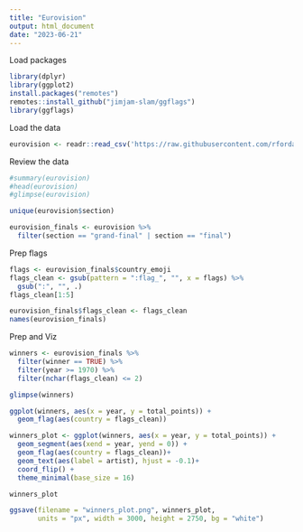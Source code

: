 ---
title: "Eurovision"
output: html_document
date: "2023-06-21"
---


Load packages

```{r}
library(dplyr)
library(ggplot2)
install.packages("remotes")
remotes::install_github("jimjam-slam/ggflags")
library(ggflags)
```

Load the data

```{r}
eurovision <- readr::read_csv('https://raw.githubusercontent.com/rfordatascience/tidytuesday/master/data/2022/2022-05-17/eurovision.csv')
```

Review the data

```{r}
#summary(eurovision)
#head(eurovision)
#glimpse(eurovision)

unique(eurovision$section)

eurovision_finals <- eurovision %>%
  filter(section == "grand-final" | section == "final")
```

Prep flags

```{r}
flags <- eurovision_finals$country_emoji
flags_clean <- gsub(pattern = ":flag_", "", x = flags) %>%
  gsub(":", "", .)
flags_clean[1:5]

eurovision_finals$flags_clean <- flags_clean
names(eurovision_finals)
```

Prep and Viz

```{r}
winners <- eurovision_finals %>%
  filter(winner == TRUE) %>%
  filter(year >= 1970) %>%
  filter(nchar(flags_clean) <= 2)

glimpse(winners)

ggplot(winners, aes(x = year, y = total_points)) +
  geom_flag(aes(country = flags_clean))

winners_plot <- ggplot(winners, aes(x = year, y = total_points)) +
  geom_segment(aes(xend = year, yend = 0)) +
  geom_flag(aes(country = flags_clean))+
  geom_text(aes(label = artist), hjust = -0.1)+
  coord_flip() +
  theme_minimal(base_size = 16)

winners_plot

ggsave(filename = "winners_plot.png", winners_plot,
       units = "px", width = 3000, height = 2750, bg = "white")
```